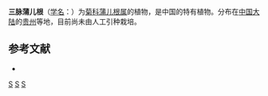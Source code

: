 {{Speciesbox
| genus = Sinosenecio
| species = trinervius
| authority = (Chang) B. Nord.
}}

'''三脉蒲儿根'''（[[学名|学名]]：{{lang|la|''Sinosenecio trinervius''}}）为[[菊科|菊科]][[蒲儿根属|蒲儿根属]]的植物，是中国的特有植物。分布在[[中国大陆|中国大陆]]的[[贵州|贵州]]等地，目前尚未由人工引种栽培。

== 参考文献 ==
<div class="references-small">
* {{cite web| url =http://www.bioinfo.cn/db05/KmzwSpecies.php?action=view&id=5527| title =三脉蒲儿根| work =《中国高等植物数据库全库》| publisher =中国科学院微生物研究所| author =昆明植物研究所| accessdate =2009-02-24| deadurl =yes| archiveurl =https://web.archive.org/web/20160305052709/http://www.bioinfo.cn/db05/KmzwSpecies.php?action=view&id=5527| archivedate =2016-03-05}}
</div>
{{Taxonbar|from=Q10866670}}

[[Category:蒲儿根属|S]]
[[Category:中國特有植物|S]]
[[Category:贵州植物|S]]